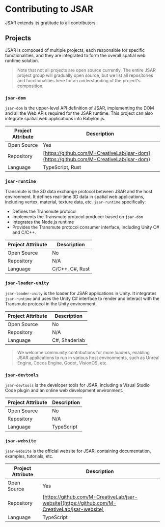 # Contributing to JSAR

JSAR extends its gratitude to all contributors.

## Projects

JSAR is composed of multiple projects, each responsible for specific functionalities, and they are integrated to form the overall spatial web runtime solution.

> Note that not all projects are open source currently. The entire JSAR project group will gradually open source, but we list all repositories and functionalities here for an understanding of the project's composition.

### `jsar-dom`

`jsar-dom` is the upper-level API definition of JSAR, implementing the DOM and all the Web APIs required for the JSAR runtime. This project can also integrate spatial web applications into Babylon.js.

| Project Attribute | Description |
|---------|------|
| Open Source | Yes |
| Repository | [https://github.com/M-CreativeLab/jsar-dom](https://github.com/M-CreativeLab/jsar-dom) |
| Language | TypeScript, Rust |

### `jsar-runtime`

Transmute is the 3D data exchange protocol between JSAR and the host environment. It defines real-time 3D data in spatial web applications, including vertex, material, texture data, etc. `jsar-runtime` specifically:

- Defines the Transmute protocol
- Implements the Transmute protocol producer based on `jsar-dom`
- Integrates the Node.js runtime
- Provides the Transmute protocol consumer interface, including Unity C# and C/C++.

| Project Attribute | Description |
|---------|------|
| Open Source | No |
| Repository | N/A |
| Language | C/C++, C#, Rust |

### `jsar-loader-unity`

`jsar-loader-unity` is the loader for JSAR applications in Unity. It integrates `jsar-runtime` and uses the Unity C# interface to render and interact with the Transmute protocol in the Unity environment.

| Project Attribute | Description |
|---------|------|
| Open Source | No |
| Repository | N/A |
| Language | C#, Shaderlab |

> We welcome community contributions for more loaders, enabling JSAR applications to run in various host environments, such as Unreal Engine, Cocos Engine, Godot, VisionOS, etc.

### `jsar-devtools`

`jsar-devtools` is the developer tools for JSAR, including a Visual Studio Code plugin and an online web development environment.

| Project Attribute | Description |
|---------|------|
| Open Source | No |
| Repository | N/A |
| Language | TypeScript |

### `jsar-website`

`jsar-website` is the official website for JSAR, containing documentation, examples, tutorials, etc.

| Project Attribute | Description |
|---------|------|
| Open Source | Yes |
| Repository | [https://github.com/M-CreativeLab/jsar-website](https://github.com/M-CreativeLab/jsar-website) |
| Language | TypeScript |
